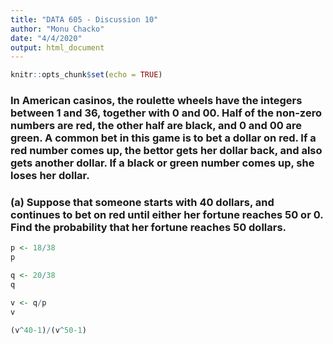 ```yaml
---
title: "DATA 605 - Discussion 10"
author: "Monu Chacko"
date: "4/4/2020"
output: html_document
---
```


```r
knitr::opts_chunk$set(echo = TRUE)
```

### In American casinos, the roulette wheels have the integers between 1 and 36, together with 0 and 00. Half of the non-zero numbers are red, the other half are black, and 0 and 00 are green. A common bet in this game is to bet a dollar on red. If a red number comes up, the bettor gets her dollar back, and also gets another dollar. If a black or green number comes up, she loses her dollar. 

### (a) Suppose that someone starts with 40 dollars, and continues to bet on red until either her fortune reaches 50 or 0. Find the probability that her fortune reaches 50 dollars.

```r
p <- 18/38
p

q <- 20/38
q

v <- q/p
v

(v^40-1)/(v^50-1)
```

